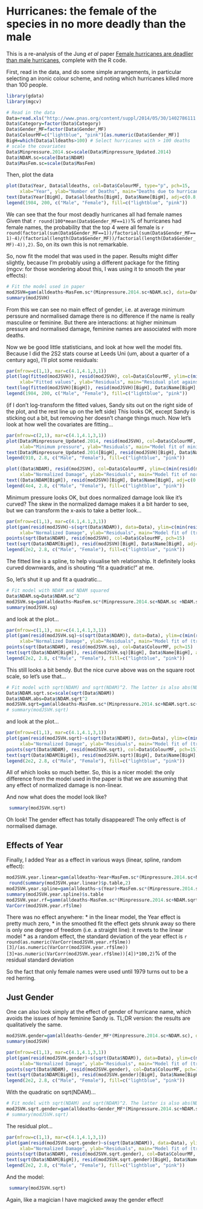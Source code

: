 Hurricanes: the female of the species in no more deadly than the male
========================================================

This is a re-analysis of the Jung *et al* paper [Female hurricanes are deadlier than male hurricanes](http://dx.doi.org/10.1073/pnas.1402786111), complete with the R code. 

First, read in the data, and do some simple arrangements, in particular selecting an ironic colour scheme, and noting which hurricanes killed more than 100 people.
```r
library(gdata)
library(mgcv)

# Read in the data
Data=read.xls("http://www.pnas.org/content/suppl/2014/05/30/1402786111.DCSupplemental/pnas.1402786111.sd01.xlsx", nrows=92, as.is=TRUE)
Data$Category=factor(Data$Category)
Data$Gender_MF=factor(Data$Gender_MF)
Data$ColourMF=c("lightblue", "pink")[as.numeric(Data$Gender_MF)]
BigH=which(Data$alldeaths>100) # Select hurricanes with > 100 deaths
# scale the covariates
Data$Minpressure.2014.sc=scale(Data$Minpressure_Updated.2014)
Data$NDAM.sc=scale(Data$NDAM)
Data$MasFem.sc=scale(Data$MasFem)

```

Then, plot the data

```r
plot(Data$Year, Data$alldeaths, col=Data$ColourMF, type="p", pch=15,
     xlab="Year", ylab="Number of Deaths", main="Deaths due to hurricanes in the US")
text(Data$Year[BigH], Data$alldeaths[BigH], Data$Name[BigH], adj=c(0.8,1.5))
legend(1984, 200, c("Male", "Female"), fill=c("lightblue", "pink"))
```
We can see that the four most deadly hurricanes all had female names Given that `r round(100*mean(Data$Gender_MF==1))`% of hurricanes had female names, the probability that the top 4 were all female is `r round(factorial(sum(Data$Gender_MF==1))/factorial(sum(Data$Gender_MF==1)-4)/(factorial(length(Data$Gender_MF))/factorial(length(Data$Gender_MF)-4)),2)`. So, on its own this is not remarkable.

So, now fit the model that was used in the paper. Results might differ slightly, because I'm probably using a different package for the fitting (mgcv: for those wondering about this, I was using it to smooth the year effects):

```r
# Fit the model used in paper
modJSVH=gam(alldeaths~MasFem.sc*(Minpressure.2014.sc+NDAM.sc), data=Data, family=negbin(theta=c(0.2,10)))
summary(modJSVH)
```
From this we can see no main effect of gender, i.e. at average minimum perssure and normalised damage there is no difference if the name is really masculine or feminine. But there are interactions: at higher minimum pressure and normalised damage, feminine names are associated with more deaths.

Now we be good little statisticians, and look at how well the model fits. Because I did the 2S2 stats course at Leeds Uni (um, about a quarter of a century ago), I'll plot some residuals:

```r
par(mfrow=c(1,1), mar=c(4.1,4.1,3,1))
plot(log(fitted(modJSVH)), resid(modJSVH), col=Data$ColourMF, ylim=c(min(resid(modJSVH)), 0.5+max(resid(modJSVH))), pch=15,
     xlab="Fitted values", ylab="Residuals", main="Residual plot against log-transformed fitted values")
text(log(fitted(modJSVH)[BigH]), resid(modJSVH)[BigH], Data$Name[BigH], adj=c(0.7,-0.7))
legend(1984, 200, c("Male", "Female"), fill=c("lightblue", "pink"))
```
(if I don't log-transform the fitted values, Sandy sits out on the right side of the plot, and the rest line up on the left side)
This looks OK, except Sandy is sticking out a bit, but removing her doesn't change things much. Now let's look at how well the covariates are fitting...

```r
par(mfrow=c(2,1), mar=c(4.1,4.1,3,1))
plot(Data$Minpressure_Updated.2014, resid(modJSVH), col=Data$ColourMF, ylim=c(min(resid(modJSVH)), 0.5+max(resid(modJSVH))), pch=15,
     xlab="Minimum pressure", ylab="Residuals", main="Model fit of minimum pressure")
text(Data$Minpressure_Updated.2014[BigH], resid(modJSVH)[BigH], Data$Name[BigH], adj=c(0.2,-0.7))
legend(910, 2.8, c("Male", "Female"), fill=c("lightblue", "pink"))

plot((Data$NDAM), resid(modJSVH), col=Data$ColourMF, ylim=c(min(resid(modJSVH)), 0.5+max(resid(modJSVH))), pch=15,
     xlab="Normalized Damage", ylab="Residuals", main="Model fit of normalized damage")
text((Data$NDAM[BigH]), resid(modJSVH)[BigH], Data$Name[BigH], adj=c(0.8,-0.7))
legend(4e4, 2.8, c("Male", "Female"), fill=c("lightblue", "pink"))
```
Minimum pressure looks OK, but does normalized damage look like it's curved? The skew in the normalized damage makes it a bit harder to see, but we can transform the x-axis to take a better look...

```r
par(mfrow=c(1,1), mar=c(4.1,4.1,3,1))
plot(gam(resid(modJSVH)~s(sqrt(Data$NDAM)), data=Data), ylim=c(min(resid(modJSVH)), 0.5+max(resid(modJSVH))), 
     xlab="Normalized Damage", ylab="Residuals", main="Model fit of (transformed) normalized damage", rug=FALSE, shade=TRUE)
points(sqrt(Data$NDAM), resid(modJSVH), col=Data$ColourMF, pch=15)
text(sqrt(Data$NDAM[BigH]), resid(modJSVH)[BigH], Data$Name[BigH], adj=c(0.8,-0.7))
legend(2e2, 2.8, c("Male", "Female"), fill=c("lightblue", "pink"))
```
The fitted line is a spline, to help visualise teh relationship. It definitely looks curved downwards, and is shouting "fit a quadratic!" at me.

So, let's shut it up and fit a quadratic...

```r
# Fit model with NDAM and NDAM squared
Data$NDAM.sq=Data$NDAM.sc^2
modJSVH.sq=gam(alldeaths~MasFem.sc*(Minpressure.2014.sc+NDAM.sc +NDAM.sq), data=Data, family=negbin(theta=c(0.2,10)))
summary(modJSVH.sq)
```
and look at the plot...
```r
par(mfrow=c(1,1), mar=c(4.1,4.1,3,1))
plot(gam(resid(modJSVH.sq)~s(sqrt(Data$NDAM)), data=Data), ylim=c(min(resid(modJSVH.sq)), 0.5+max(resid(modJSVH.sq))), 
     xlab="Normalized Damage", ylab="Residuals", main="Model fit of (transformed) normalized damage", rug=FALSE, shade=TRUE)
points(sqrt(Data$NDAM), resid(modJSVH.sq), col=Data$ColourMF, pch=15)
text(sqrt(Data$NDAM[BigH]), resid(modJSVH.sq)[BigH], Data$Name[BigH], adj=c(0.8,-0.7))
legend(2e2, 2.8, c("Male", "Female"), fill=c("lightblue", "pink"))
```
This still looks a bit bendy. But the nice curve above was on the square root scale, so let's use that...

```r
# Fit model with sqrt(NDAM) and sqrt(NDAM)^2. The latter is also abs(NDAM.sc)
Data$NDAM.sqrt.sc=scale(sqrt(Data$NDAM))
Data$NDAM.abs=Data$NDAM.sqrt^2
modJSVH.sqrt=gam(alldeaths~MasFem.sc*(Minpressure.2014.sc+NDAM.sqrt.sc+NDAM.abs), data=Data, family=negbin(theta=c(0.2,10)))
# summary(modJSVH.sqrt)
```
and look at the plot...
```r
par(mfrow=c(1,1), mar=c(4.1,4.1,3,1))
plot(gam(resid(modJSVH.sqrt)~s(sqrt(Data$NDAM)), data=Data), ylim=c(min(resid(modJSVH.sqrt)), 0.5+max(resid(modJSVH.sqrt))), 
     xlab="Normalized Damage", ylab="Residuals", main="Model fit of (transformed) normalized damage", rug=FALSE, shade=TRUE)
points(sqrt(Data$NDAM), resid(modJSVH.sqrt), col=Data$ColourMF, pch=15)
text(sqrt(Data$NDAM[BigH]), resid(modJSVH.sqrt)[BigH], Data$Name[BigH], adj=c(0.8,-0.7))
legend(2e2, 2.8, c("Male", "Female"), fill=c("lightblue", "pink"))
```
All of which looks so much better. So, this is a nicer model: the only difference from the model used in the paper is that we are assuming that any effect of normalized damage is non-linear.

And now what does the model look like?
```r
 summary(modJSVH.sqrt)
```
Oh look! The gender effect has totally disappeared! The only effect is of normalised damage.

## Effects of Year

Finally, I added Year as a effect in various ways (linear, spline, random effect):
```r
modJSVH.year.linear=gam(alldeaths~Year+MasFem.sc*(Minpressure.2014.sc+NDAM.sqrt.sc+NDAM.abs), data=Data, family=negbin(theta=c(0.2,10)))
 round(summary(modJSVH.year.linear)$p.table,2)
modJSVH.year.spline=gam(alldeaths~s(Year)+MasFem.sc*(Minpressure.2014.sc+NDAM.sqrt.sc+NDAM.abs), data=Data, family=negbin(theta=c(0.2,10)))
summary(modJSVH.year.spline)$s.table
modJSVH.year.rf=gamm(alldeaths~MasFem.sc*(Minpressure.2014.sc+NDAM.sqrt.sc+NDAM.abs), random=list(Year=~1),data=Data, family=negbin(theta=c(0.2,10)))
VarCorr(modJSVH.year.rf$lme)

```
There was no effect anywhere:
* in the linear model, the Year effect is pretty much zero, 
* in the smoothed fit the effect gets shrunk away so there is only one degree of freedom (i.e. a straight line): it revets to the linear model
* as a random effect, the standard deviation of the year effect is `r round(as.numeric(VarCorr(modJSVH.year.rf$lme))[3]/(as.numeric(VarCorr(modJSVH.year.rf$lme))[3]+as.numeric(VarCorr(modJSVH.year.rf$lme))[4])*100,2)`% of the residual standard deviation

So the fact that only female names were used until 1979 turns out to be a red herring.

## Just Gender

One can also look simply at the effect of gender of hurricane name, which avoids the issues of how feminine Sandy is. TL;DR version: the results are qualitatively the same.

```r
modJSVH.gender=gam(alldeaths~Gender_MF*(Minpressure.2014.sc+NDAM.sc), data=Data, family=negbin(theta=c(0.2,10)))
summary(modJSVH)

par(mfrow=c(1,1), mar=c(4.1,4.1,3,1))
plot(gam(resid(modJSVH.gender)~s(sqrt(Data$NDAM)), data=Data), ylim=c(min(resid(modJSVH.gender)), 0.5+max(resid(modJSVH.gender))), 
     xlab="Normalized Damage", ylab="Residuals", main="Model fit of (transformed) normalized damage", rug=FALSE, shade=TRUE)
points(sqrt(Data$NDAM), resid(modJSVH.gender), col=Data$ColourMF, pch=15)
text(sqrt(Data$NDAM[BigH]), resid(modJSVH.gender)[BigH], Data$Name[BigH], adj=c(0.8,-0.7))
legend(2e2, 2.8, c("Male", "Female"), fill=c("lightblue", "pink"))
```
With the quadratic on sqrt(NDAM)...
```r
# Fit model with sqrt(NDAM) and sqrt(NDAM)^2. The latter is also abs(NDAM.sc)
modJSVH.sqrt.gender=gam(alldeaths~Gender_MF*(Minpressure.2014.sc+NDAM.sqrt.sc+NDAM.abs), data=Data, family=negbin(theta=c(0.2,10)))
# summary(modJSVH.sqrt)
```
The residual plot...
```r
par(mfrow=c(1,1), mar=c(4.1,4.1,3,1))
plot(gam(resid(modJSVH.sqrt.gender)~s(sqrt(Data$NDAM)), data=Data), ylim=c(min(resid(modJSVH.sqrt.gender)), 0.5+max(resid(modJSVH.sqrt.gender))), 
     xlab="Normalized Damage", ylab="Residuals", main="Model fit of (transformed) normalized damage", rug=FALSE, shade=TRUE)
points(sqrt(Data$NDAM), resid(modJSVH.sqrt.gender), col=Data$ColourMF, pch=15)
text(sqrt(Data$NDAM[BigH]), resid(modJSVH.sqrt.gender)[BigH], Data$Name[BigH], adj=c(0.8,-0.7))
legend(2e2, 2.8, c("Male", "Female"), fill=c("lightblue", "pink"))
```
And the model:
```r
 summary(modJSVH.sqrt)
```
Again, like a magician I have magicked away the gender effect!